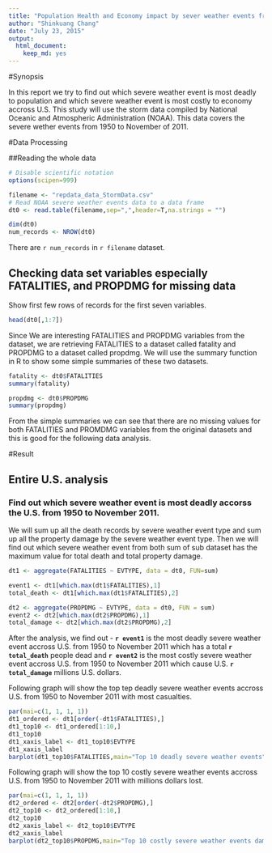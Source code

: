 ```yaml
---
title: "Population Health and Economy impact by sever weather events from 1950 to 2012"
author: "Shinkuang Chang"
date: "July 23, 2015"
output: 
  html_document: 
    keep_md: yes
---
```


#Synopsis

In this report we try to find out which severe weather event is most deadly to population and which severe weather event is most costly to economy accross U.S. This study will use the storm data compiled by National Oceanic and Atmospheric Administration (NOAA). This data covers the severe wether events from 1950 to November of 2011. 


#Data Processing

##Reading the whole data 

```r
# Disable scientific notation
options(scipen=999)

filename <- "repdata_data_StormData.csv"
# Read NOAA severe weather events data to a data frame
dt0 <- read.table(filename,sep=",",header=T,na.strings = "")
```

```r
dim(dt0)
num_records <- NROW(dt0)
```
There are `r num_records` in `r filename` dataset. 

## Checking data set variables especially FATALITIES, and PROPDMG for missing data

Show first few rows of records for the first seven variables.

```r
head(dt0[,1:7])
```


Since We are interesting FATALITIES and PROPDMG variables from the dataset, we are retrieving FATALITIES to a dataset called fatality and PROPDMG to a dataset called propdmg. We will use the summary function in R to show some simple summaries of these two datasets. 

```r
fatality <- dt0$FATALITIES
summary(fatality)

propdmg <- dt0$PROPDMG
summary(propdmg)
```

From the simple summaries we can see that there are no missing values for both FATALITIES and PROMDMG variables from the original datasets and this is good for the following data analysis. 


#Result

## Entire U.S. analysis

### Find out which severe weather event is most deadly accorss the U.S. from 1950 to November 2011. 

We will sum up all the death records by severe weather event type and sum up all the property damage by the severe weather event type. Then we will find out which severe weather event from both sum of sub dataset has the maximum value for total death and total property damage. 


```r
dt1 <- aggregate(FATALITIES ~ EVTYPE, data = dt0, FUN=sum)

event1 <- dt1[which.max(dt1$FATALITIES),1]
total_death <- dt1[which.max(dt1$FATALITIES),2]

dt2 <- aggregate(PROPDMG ~ EVTYPE, data = dt0, FUN = sum)
event2 <- dt2[which.max(dt2$PROPDMG),1]
total_damage <- dt2[which.max(dt2$PROPDMG),2]
```

After the analysis, we find out - **`r event1`** is the most deadly severe weather event accross U.S. from 1950 to November 2011 which has a total **`r total_death`** people dead and **`r event2`** is the most costly severe weather event accross U.S. from 1950 to November 2011 which cause U.S. **`r total_damage`** millions U.S. dollars. 


Following graph will show the top tep deadly severe weather events accross U.S. from 1950 to November 2011 with most casualties. 


```r
par(mai=c(1, 1, 1, 1))
dt1_ordered <- dt1[order(-dt1$FATALITIES),]
dt1_top10 <- dt1_ordered[1:10,]
dt1_top10
dt1_xaxis_label <- dt1_top10$EVTYPE
dt1_xaxis_label
barplot(dt1_top10$FATALITIES,main="Top 10 deadly severe weather events", ylab="Total death",names.arg = dt1_xaxis_label, las = 2)

```

Following graph will show the top 10 costly severe weather events accross U.S. from 1950 to November 2011 with millions dollars lost. 


```r
par(mai=c(1, 1, 1, 1))
dt2_ordered <- dt2[order(-dt2$PROPDMG),]
dt2_top10 <- dt2_ordered[1:10,]
dt2_top10
dt2_xaxis_label <- dt2_top10$EVTYPE
dt2_xaxis_label
barplot(dt2_top10$PROPDMG,main="Top 10 costly severe weather events damage in millions", names.arg = dt2_xaxis_label, las = 2)

```



